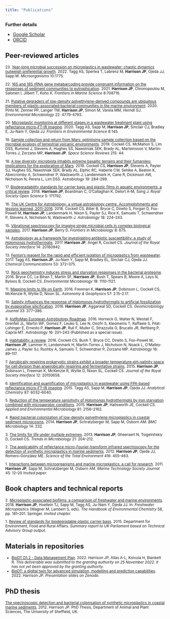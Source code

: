 ```yaml
---
title: "Publications"
---
```


**Further details**

-   [Google Scholar](https://scholar.google.com/citations?user=ZqkvSqsAAAAJ)
-   [ORCID](https://orcid.org/0000-0002-4877-4684)

## Peer-reviewed articles

<small>

23\. [Year-long microbial succession on microplastics in wastewater: chaotic dynamics outweigh preferential growth](https://www.mdpi.com/2076-2607/10/9/1775). 2022. Tagg AS, Sperlea T, Labrenz M, **Harrison JP**, Ojeda JJ, Sapp M. *Microorganisms* 10:1775.

22\. [16S and 18S rRNA gene metabarcoding provide congruent information on the responses of sediment communities to eutrophication](https://www.frontiersin.org/articles/10.3389/fmars.2021.708716/abstract). 2021. **Harrison JP**, Chronopoulou M, Salonen I, Jilbert T, Koho K. *Frontiers in Marine Science* 8:708716.

21\. [Putative degraders of low-density polyethylene-derived compounds are ubiquitous members of plastic-associated bacterial communities in the marine environment](https://sfamjournals.onlinelibrary.wiley.com/doi/10.1111/1462-2920.15232). 2020. Pinto M, Zenner PP, Langer TM, **Harrison JP**, Simon M, Varela MM, Herndl GJ. *Environmental Microbiology* 22: 4779-4793.

20\. [Microplastic monitoring at different stages in a wastewater treatment plant using reflectance micro-FT-IR imaging](https://www.frontiersin.org/articles/10.3389/fenvs.2020.00145/full). 2020. Tagg AS, Sapp M, **Harrison JP**, Sinclair CJ, Bradley E, Ju-Nam Y, Ojeda JJ. *Frontiers in Environmental Science* 8:145.

19\. [Sample collection and return from Mars: optimising sample collection based on the microbial ecology of terrestrial volcanic environments](https://link.springer.com/article/10.1007/s11214-019-0609-7). 2019. Cockell CS, McMahon S, Lim DSS, Rummel J, Stevens A, Hughes SS, Nawotniak SEK, Brady AL, Marteinsson V, Martin-Torres J, Zorzano MP, **Harrison JP**. *Space Science Reviews* 215: 44.

18\. [A low diversity microbiota inhabits extreme basaltic terrains and their fumaroles: implications for the exploration of Mars](https://www.liebertpub.com/doi/full/10.1089/ast.2018.1870). 2019. Cockell CS, **Harrison JP**, Stevens A, Payler SJ, Hughes SS, Nawotniak SEK, Brady AL, Elphic RC, Haberle CW, Sehlke A, Beaton K, Abercromby A, Schwendner P, Wadsworth J, Landenmark H, Cane R, Dickinson AW, Nicholson N, Perera L, Lim DSS. *Astrobiology* 19: 284--299.

17\. [Biodegradability standards for carrier bags and plastic films in aquatic environments: a critical review](http://rsos.royalsocietypublishing.org/content/5/5/171792). 2018. **Harrison JP**, Boardman C, O'Callaghan K, Delort A-M, Song J. *Royal Society Open Science* 5: 171792.

16\. [The UK Centre for Astrobiology: a virtual astrobiology centre. Accomplishments and lessons learned, 2011-2016](http://online.liebertpub.com/doi/pdfplus/10.1089/ast.2017.1713). 2018. Cockell CS, Biller B, Bryce C, Direito S, Forgan D, Fox-Powell M, **Harrison JP**, Landenmark H, Nixon S, Payler SJ, Rice K, Samuels T, Schwendner P, Stevens A, Nicholson N, Wadsworth J. *Astrobiology* 18: 224--243.

15\. [Vibrational spectroscopy for imaging single microbial cells in complex biological samples](http://journal.frontiersin.org/article/10.3389/fmicb.2017.00675/abstract). 2017. **Harrison JP**, Berry D. *Frontiers in Microbiology* 8: 675.

14\. [Astrobiology as a framework for investigating antibiotic susceptibility: a study of *Halomonas hydrothermalis*](http://rsif.royalsocietypublishing.org/content/14/126/20160942). 2017. **Harrison JP**, Angel R, Cockell CS. *Journal of the Royal Society Interface* 14: 20160942.

13\. [Fenton's reagent for the rapid and efficient isolation of microplastics from wastewater](http://pubs.rsc.org/en/content/articlehtml/2017/cc/c6cc08798a). 2017. Tagg AS, **Harrison JP**, Ju-Nam Y, Sapp M, Bradley EL, Sinclair CJ, Ojeda JJ. *Chemical Communications* 53: 372--375.

12\. [Rock geochemistry induces stress and starvation responses in the bacterial proteome](http://onlinelibrary.wiley.com/doi/10.1111/1462-2920.13093/abstract). 2016. Bryce CC, Le Bihan T, Martin SF, **Harrison JP**, Bush T, Spears B, Moore A, Leys N, Byloos B, Cockell CS. *Environmental Microbiology* 18: 1110--1121.

11\. [Mapping limits to life on Earth](http://astrogeo.oxfordjournals.org/content/57/2/2.15.full). 2016. Freeman K, **Harrison JP**, Dobinson L, Cockell CS, McKenzie R, Wyllie D, Nixon SL. *Astronomy & Geophysics* 57: 2.15--2.17.

10\. [Salinity influences the response of *Halomonas hydrothermalis* to artificial fossilization by evaporative silicification](http://www.tandfonline.com/doi/full/10.1080/01490451.2015.1045634). 2016. **Harrison JP**, Aggarwal SD, Cockell CS. *Geomicrobiology Journal* 33: 377--386.

9\. [AstRoMap European Astrobiology Roadmap](https://www.liebertpub.com/doi/full/10.1089/ast.2015.1441). 2016. Horneck G, Walter N, Westall F, Grenfell JL, Martin WF, Gomez F, Leuko S, Lee N, Onofri S, Kleomenis T, Raffaele S, Pilat-Lohinger E, Ernesto P, **Harrison JP**, Rull F, Muller C, Strazzulla G, Brucato JR, Rettberg P, Capria MT. *Astrobiology* 16: 201--243 (Published as a special issue).

8\. [Habitability: a review](http://online.liebertpub.com/doi/pdfplus/10.1089/ast.2015.1295). 2016. Cockell CS, Bush T, Bryce CC, Direito S, Fox-Powell M, **Harrison JP**, Lammer H, Landenmark H, Martin-Torres J, Nicholson N, Noack L, O'Malley-James J, Payler SJ, Rushby A, Samuels T, Schwendner P, Zorzano MP. *Astrobiology* 16: 89--117.

7\. [Aerobically respiring prokaryotic strains exhibit a broader temperature--pH--salinity space for cell division than anaerobically respiring and fermentative strains](http://rsif.royalsocietypublishing.org/content/12/110/20150658). 2015. **Harrison JP**, Dobinson L, Freeman K, McKenzie R, Wyllie D, Nixon SL, Cockell CS. *Journal of the Royal Society Interface* 12: 20150658.

6\. [Identification and quantification of microplastics in wastewater using FPA-based reflectance micro-FT-IR imaging](https://pubs.acs.org/doi/full/10.1021/acs.analchem.5b00495). 2015. Tagg AS, Sapp M, **Harrison JP**, Ojeda JJ. *Analytical Chemistry* 87: 6032--6040.

5\. [Reduction of the temperature sensitivity of *Halomonas hydrothermalis* by iron starvation combined with microaerobic conditions](http://aem.asm.org/content/81/6/2156.full). 2015. **Harrison JP**, Hallsworth JE, Cockell CS. *Applied and Environmental Microbiology* 81: 2156--2162.

4\. [Rapid bacterial colonization of low-density polyethylene microplastics in coastal sediment microcosms](https://bmcmicrobiol.biomedcentral.com/articles/10.1186/s12866-014-0232-4). 2014. **Harrison JP**, Schratzberger M, Sapp M, Osborn AM. *BMC Microbiology* 14: 232.

3\. [The limits for life under multiple extremes](http://www.sciencedirect.com/science/article/pii/S0966842X13000206). 2013. **Harrison JP**, Gheeraert N, Tsigelnitskiy D, Cockell CS. *Trends in Microbiology* 21: 204--212.

2\. [The applicability of reflectance micro-Fourier-transform infrared spectroscopy for the detection of synthetic microplastics in marine sediments](http://www.sciencedirect.com/science/article/pii/S0048969711013969). 2012. **Harrison JP**, Ojeda JJ, Romero-González ME. *Science of the Total Environment* 416: 455--463.

1\. [Interactions between microorganisms and marine microplastics: a call for research](http://www.ingentaconnect.com/content/mts/mtsj/2011/00000045/00000002/art00003). 2011. **Harrison JP**, Sapp M, Schratzberger M, Osborn AM. *Marine Technology Society Journal* 45: 12--20 *Invited paper.*

</small>

## Book chapters and technical reports

<small>

2\. [Microplastic-associated biofilms: a comparison of freshwater and marine environments](https://link.springer.com/chapter/10.1007/978-3-319-61615-5_9). 2018. **Harrison JP**, Hoellein TJ, Sapp M, Tagg AS, Ju-Nam Y, Ojeda JJ. In: *Freshwater Microplastics* (Wagner M, Lambert S, eds). *The Handbook of Environmental Chemistry* 58, pp. 181--201. Springer. *Invited chapter.*

1\. [Review of standards for biodegradable plastic carrier bags](https://www.gov.uk/government/uploads/system/uploads/attachment_data/file/485904/carrier-bag-biodegradable-report-2015.pdf). 2015. Department for Environment, Food and Rural Affairs. *Summary report to UK Parliament based on Technical Advisory Group output.*

</small>

## Materials in repositories

<small>

-   [BioDT D1.2 - Data Management Plan](https://doi.org/10.5281/zenodo.7621030). 2022. Harrison JP, Allas A-L, Koivula H, Blankett R. *This deliverable was submitted to the granting authority on 25 November 2022. It has not yet been approved by the granting authority.*
-   [BioDT: a digital twin for advanced simulation, modelling and prediction capabilities](https://doi.org/10.5281/zenodo.6841357). 2022. Harrison JP. *Presentation slides on Zenodo.*

</small>

## PhD thesis

<small>

[The spectroscopic detection and bacterial colonisation of synthetic microplastics in coastal marine sediments](http://etheses.whiterose.ac.uk/2643/). 2012. Harrison JP. PhD Thesis, Department of Animal and Plant Sciences, The University of Sheffield, UK.

</small>
